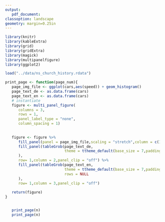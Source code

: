 ```yaml
---
output: 
   pdf_document:
classoption: landscape
geometry: margin=0.25in
---
```



```r

library(knitr)
library(kableExtra)
library(grid)
library(gridExtra)
library(magick)
library(multipanelfigure)
library(ggplot2)

load("../data/ns_church_history.rdata")

```


```r
print_page <- function(page_num){
   page_img_file <- ggplot(cars,aes(speed)) + geom_histogram()
   page_text_de <- as.data.frame(cars)
   page_text_en <- as.data.frame(cars)
   # instantiate
   figure <- multi_panel_figure(
      columns = 3,
      rows = 1,
      panel_label_type = "none",
      column_spacing = 1)
   
   
   figure <- figure %>% 
      fill_panel(panel = page_img_file,scaling = "stretch",column = c(1)) %>% 
      fill_panel(tableGrob(page_text_de,
                           theme = ttheme_default(base_size = 7,padding = unit(c(1,3),"mm"))
      ),
      row= 1,column = 2,panel_clip = "off") %>% 
      fill_panel(tableGrob(page_text_en, 
                           theme = ttheme_default(base_size = 7,padding = unit(c(1,3),"mm")),
                           rows = NULL
      ),
      row= 1,column = 3,panel_clip = "off") 
   
   return(figure)
}


   print_page(n)
   print_page(n)
```
